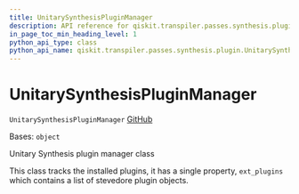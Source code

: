 ```yaml
---
title: UnitarySynthesisPluginManager
description: API reference for qiskit.transpiler.passes.synthesis.plugin.UnitarySynthesisPluginManager
in_page_toc_min_heading_level: 1
python_api_type: class
python_api_name: qiskit.transpiler.passes.synthesis.plugin.UnitarySynthesisPluginManager
---
```


# UnitarySynthesisPluginManager

<span id="qiskit.transpiler.passes.synthesis.plugin.UnitarySynthesisPluginManager" />

`UnitarySynthesisPluginManager` [GitHub](https://github.com/qiskit/qiskit/tree/stable/0.23/qiskit/transpiler/passes/synthesis/plugin.py "view source code")

Bases: `object`

Unitary Synthesis plugin manager class

This class tracks the installed plugins, it has a single property, `ext_plugins` which contains a list of stevedore plugin objects.

